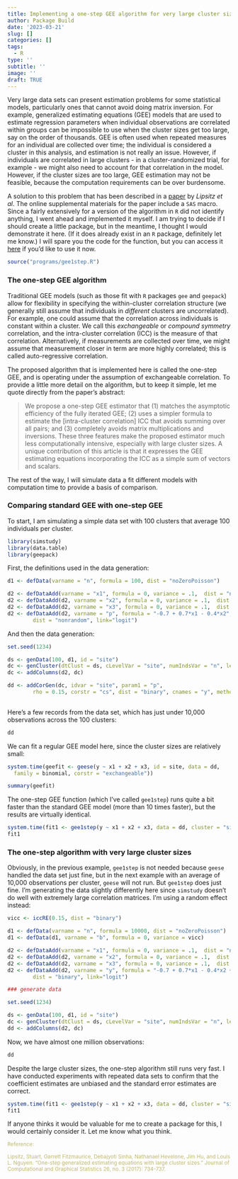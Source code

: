 ```yaml
---
title: Implementing a one-step GEE algorithm for very large cluster sizes in R
author: Package Build
date: '2023-03-21'
slug: []
categories: []
tags:
  - R
type: ''
subtitle: ''
image: ''
draft: TRUE
---
```


Very large data sets can present estimation problems for some statistical models, particularly ones that cannot avoid doing matrix inversion. For example, generalized estimating equations (GEE) models that are used to estimate regression parameters when individual observations are correlated within groups can be impossible to use when the cluster sizes get too large, say on the order of thousands. GEE is often used when repeated measures for an individual are collected over time; the individual is considered a cluster in this analysis, and estimation is not really an issue. However, if individuals are correlated in large clusters - in a cluster-randomized trial, for example - we might also need to account for that correlation in the model. However, if the cluster sizes are too large, GEE estimation may not be feasible, because the computation requirements can be over burdensome. 

A solution to this problem that has been described in a [paper](https://www.tandfonline.com/doi/full/10.1080/10618600.2017.1321552){target="_blank"} by *Lipsitz et al*. The online supplemental materials for the paper include a `SAS` macro. Since a fairly extensively for a version of the algorithm in `R` did not identify anything, I went ahead and implemented it myself. I am trying to decide if I should create a little package, but in the meantime, I thought I would demonstrate it here. (If it does already exist in an `R` package, definitely let me know.) I will spare you the code for the function, but you can access it [here](https://github.com/kgoldfeld/RDataGenBlog/blob/master/content/post/2023-03-21-implementing-a-1-step-gee-with-large-cluster-sizes-in-r/programs/gee1step.R){target="_blank"} if you'd like to use it now.

```r
source("programs/gee1step.R")
```

### The one-step GEE algorithm

Traditional GEE models (such as those fit with `R` packages `gee` and `geepack`) allow for flexibility in specifying the within-cluster correlation structure (we generally still assume that individuals in *different* clusters are uncorrelated). For example, one could assume that the correlation across individuals is constant within a cluster. We call this *exchangeable* or *compound symmetry* correlation, and the intra-cluster correlation (ICC) is the measure of that correlation. Alternatively, if measurements are collected over time, we might assume that measurement closer in term are more highly correlated; this is called auto-regressive correlation. 

The proposed algorithm that is implemented here is called the one-step GEE, and is operating under the assumption of exchangeable correlation. To provide a little more detail on the algorithm, but to keep it simple, let me quote directly from the paper's abstract:

> We propose a one-step GEE estimator that (1) matches the asymptotic efficiency of the fully iterated GEE; (2) uses a simpler formula to estimate the [intra-cluster correlation] ICC that avoids summing over all pairs; and (3) completely avoids matrix multiplications and inversions. These three features make the proposed estimator much less computationally intensive, especially with large cluster sizes. A unique contribution of this article is that it expresses the GEE estimating equations incorporating the ICC as a simple sum of vectors and scalars.

The rest of the way, I will simulate data a fit different models with computation time to provide a basis of comparison.

### Comparing standard GEE with one-step GEE

To start, I am simulating a simple data set with 100 clusters that average 100 individuals per cluster.

```r
library(simstudy)
library(data.table)
library(geepack)
```

First, the definitions used in the data generation:

```r
d1 <- defData(varname = "n", formula = 100, dist = "noZeroPoisson")

d2 <- defDataAdd(varname = "x1", formula = 0, variance = .1,  dist = "normal")
d2 <- defDataAdd(d2, varname = "x2", formula = 0, variance = .1,  dist = "normal")
d2 <- defDataAdd(d2, varname = "x3", formula = 0, variance = .1,  dist = "normal")
d2 <- defDataAdd(d2, varname = "p", formula = "-0.7 + 0.7*x1 - 0.4*x2", 
        dist = "nonrandom", link="logit")
```

And then the data generation:

```r
set.seed(1234)

ds <- genData(100, d1, id = "site")
dc <- genCluster(dtClust = ds, cLevelVar = "site", numIndsVar = "n", level1ID = "id")
dc <- addColumns(d2, dc)

dd <- addCorGen(dc, idvar = "site", param1 = "p",
        rho = 0.15, corstr = "cs", dist = "binary", cnames = "y", method = "ep")
 
```

Here's a few records from the data set, which has just under 10,000 observations across the 100 clusters:

```r
dd
```

We can fit a regular GEE model here, since the cluster sizes are relatively small:

```r
system.time(geefit <- geese(y ~ x1 + x2 + x3, id = site, data = dd, 
  family = binomial, corstr = "exchangeable"))

summary(geefit)
```

The one-step GEE function (which I've called `gee1step`) runs quite a bit faster than the standard GEE model (more than 10 times faster), but the results are virtually identical.

```r
system.time(fit1 <- gee1step(y ~ x1 + x2 + x3, data = dd, cluster = "site"))
fit1
```

### The one-step algorithm with very large cluster sizes

Obviously, in the previous example, `gee1step` is not needed because `geese` handled the data set just fine, but in the next example with an average of 10,000 observations per cluster, `geese` will not run. But `gee1step` does just fine. I'm generating the data slightly differently here since `simstudy` doesn't do well with extremely large correlation matrices. I'm using a random effect instead:

```r
vicc <- iccRE(0.15, dist = "binary")

d1 <- defData(varname = "n", formula = 10000, dist = "noZeroPoisson")
d1 <- defData(d1, varname = "b", formula = 0, variance = vicc)

d2 <- defDataAdd(varname = "x1", formula = 0, variance = .1,  dist = "normal")
d2 <- defDataAdd(d2, varname = "x2", formula = 0, variance = .1,  dist = "normal")
d2 <- defDataAdd(d2, varname = "x3", formula = 0, variance = .1,  dist = "normal")
d2 <- defDataAdd(d2, varname = "y", formula = "-0.7 + 0.7*x1 - 0.4*x2 + b", 
        dist = "binary", link="logit")

### generate data

set.seed(1234)

ds <- genData(100, d1, id = "site")
dc <- genCluster(dtClust = ds, cLevelVar = "site", numIndsVar = "n", level1ID = "id")
dd <- addColumns(d2, dc)
```

Now, we have almost one million observations:

```r
dd
```

Despite the large cluster sizes, the one-step algorithm still runs very fast. I have conducted experiments with repeated data sets to confirm that the coefficient estimates are unbiased and the standard error estimates are correct.

```r
system.time(fit1 <- gee1step(y ~ x1 + x2 + x3, data = dd, cluster = "site"))
fit1
```

If anyone thinks it would be valuable for me to create a package for this, I would certainly consider it. Let me know what you think.

<p><small><font color="darkkhaki">
Reference:

Lipsitz, Stuart, Garrett Fitzmaurice, Debajyoti Sinha, Nathanael Hevelone, Jim Hu, and Louis L. Nguyen. "One-step generalized estimating equations with large cluster sizes." Journal of Computational and Graphical Statistics 26, no. 3 (2017): 734-737.

</font></small></p>

<br>
